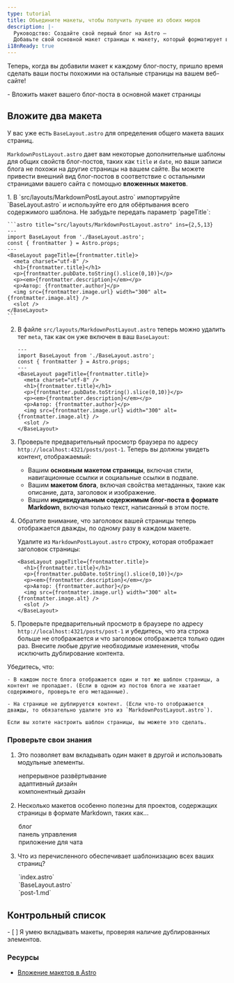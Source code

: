 ```yaml
---
type: tutorial
title: Объедините макеты, чтобы получить лучшее из обоих миров
description: |-
  Руководство: Создайте свой первый блог на Astro —
  Добавьте свой основной макет страницы к макету, который форматирует ваши блог-посты
i18nReady: true
---
```


Теперь, когда вы добавили макет к каждому блог-посту, пришло время сделать ваши посты похожими на остальные страницы на вашем веб-сайте!

<PreCheck>
  - Вложить макет вашего блог-поста в основной макет страницы
</PreCheck>

## Вложите два макета

У вас уже есть `BaseLayout.astro` для определения общего макета ваших страниц.

`MarkdownPostLayout.astro` дает вам некоторые дополнительные шаблоны для общих свойств блог-постов, таких как `title` и `date`, но ваши записи блога не похожи на другие страницы на вашем сайте. Вы можете привести внешний вид блог-постов в соответствие с остальными страницами вашего сайта с помощью **вложенных макетов**.

<Steps>
1. В `src/layouts/MarkdownPostLayout.astro` импортируйте `BaseLayout.astro` и используйте его для обёртывания всего содержимого шаблона. Не забудьте передать параметр `pageTitle`:

    ```astro title="src/layouts/MarkdownPostLayout.astro" ins={2,5,13}
    ---
    import BaseLayout from './BaseLayout.astro';
    const { frontmatter } = Astro.props;
    ---
    <BaseLayout pageTitle={frontmatter.title}>
      <meta charset="utf-8" />
      <h1>{frontmatter.title}</h1>
      <p>{frontmatter.pubDate.toString().slice(0,10)}</p>
      <p><em>{frontmatter.description}</em></p>
      <p>Автор: {frontmatter.author}</p>
      <img src={frontmatter.image.url} width="300" alt={frontmatter.image.alt} />
      <slot />
    </BaseLayout>
    ```

2. В файле `src/layouts/MarkdownPostLayout.astro` теперь можно удалить тег `meta`, так как он уже включен в ваш `BaseLayout`:

    ```astro title="src/layouts/MarkdownPostLayout.astro" del={6}
    ---
    import BaseLayout from './BaseLayout.astro';
    const { frontmatter } = Astro.props;
    ---
    <BaseLayout pageTitle={frontmatter.title}>
      <meta charset="utf-8" />
      <h1>{frontmatter.title}</h1>
      <p>{frontmatter.pubDate.toString().slice(0,10)}</p>
      <p><em>{frontmatter.description}</em></p>
      <p>Автор: {frontmatter.author}</p>
      <img src={frontmatter.image.url} width="300" alt={frontmatter.image.alt} />
      <slot />
    </BaseLayout>
    ```

3. Проверьте предварительный просмотр браузера по адресу `http://localhost:4321/posts/post-1`. Теперь вы должны увидеть контент, отображаемый:

    - Вашим **основным макетом страницы**, включая стили, навигационные ссылки и социальные ссылки в подвале.
    - Вашим **макетом блога**, включая свойства метаданных, такие как описание, дата, заголовок и изображение.
    - Вашим **индивидуальным содержимым блог-поста в формате Markdown**, включая только текст, написанный в этом посте.

4. Обратите внимание, что заголовок вашей страницы теперь отображается дважды, по одному разу в каждом макете.

    Удалите из `MarkdownPostLayout.astro` строку, которая отображает заголовок страницы:

    ```astro title="src/layouts/MarkdownPostLayout.astro" del={2}
    <BaseLayout pageTitle={frontmatter.title}>
      <h1>{frontmatter.title}</h1>
      <p>{frontmatter.pubDate.toString().slice(0,10)}</p>
      <p><em>{frontmatter.description}</em></p>
      <p>Автор: {frontmatter.author}</p>
      <img src={frontmatter.image.url} width="300" alt={frontmatter.image.alt} />
      <slot />
    </BaseLayout>
    ```

5. Проверьте предварительный просмотр в браузере по адресу `http://localhost:4321/posts/post-1` и убедитесь, что эта строка больше не отображается и что заголовок отображается только один раз. Внесите любые другие необходимые изменения, чтобы исключить дублирование контента.
</Steps>


  Убедитесь, что:

    - В каждом посте блога отображается один и тот же шаблон страницы, а контент не пропадает. (Если в одном из постов блога не хватает содержимого, проверьте его метаданные).

    - На странице не дублируется контент. (Если что-то отображается дважды, то обязательно удалите это из `MarkdownPostLayout.astro`).

    Если вы хотите настроить шаблон страницы, вы можете это сделать.



<Box icon="question-mark">

### Проверьте свои знания

1. Это позволяет вам вкладывать один макет в другой и использовать модульные элементы.

    <MultipleChoice>
      <Option>
        непрерывное развёртывание
      </Option>
      <Option>
        адаптивный дизайн
      </Option>
      <Option isCorrect>
        компонентный дизайн
      </Option>
    </MultipleChoice>

2. Несколько макетов особенно полезны для проектов, содержащих страницы в формате Markdown, таких как...

    <MultipleChoice>
      <Option isCorrect>
        блог
      </Option>
      <Option>
        панель управления
      </Option>
      <Option>
        приложение для чата
      </Option>
    </MultipleChoice>

3. Что из перечисленного обеспечивает шаблонизацию всех ваших страниц?

    <MultipleChoice>
      <Option>
        `index.astro`
      </Option>
      <Option isCorrect>
        `BaseLayout.astro`
      </Option>
      <Option>
        `post-1.md`
      </Option>
    </MultipleChoice>
</Box>

<Box icon="check-list">

## Контрольный список

<Checklist>
- [ ] Я умею вкладывать макеты, проверяя наличие дублированных элементов.
</Checklist>
</Box>

### Ресурсы

- [Вложение макетов в Astro](/ru/basics/layouts/#вложенные-макеты)
